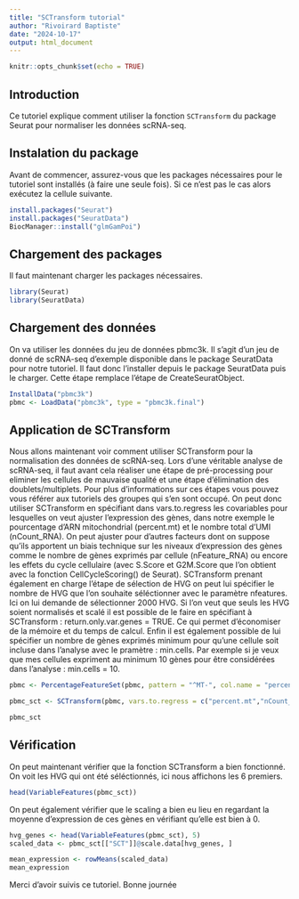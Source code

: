 ---
title: "SCTransform tutorial"
author: "Rivoirard Baptiste"
date: "2024-10-17"
output: html_document
---

```{r setup, include=FALSE}
knitr::opts_chunk$set(echo = TRUE)
```

## Introduction

Ce tutoriel explique comment utiliser la fonction `SCTransform` du package Seurat pour normaliser les données scRNA-seq.

## Instalation du package

Avant de commencer, assurez-vous que les packages nécessaires pour le tutoriel sont installés (à faire une seule fois). Si ce n'est pas le cas alors exécutez la cellule suivante.

```{r pressure, echo=FALSE}
install.packages("Seurat")
install.packages("SeuratData")
BiocManager::install("glmGamPoi")

```

## Chargement des packages

Il faut maintenant charger les packages nécessaires.

```{r}
library(Seurat)
library(SeuratData)

```

## Chargement des données

On va utiliser les données du jeu de données pbmc3k. Il s'agit d'un jeu de donné de scRNA-seq d'exemple disponible dans le package SeuratData pour notre tutoriel. Il faut donc l'installer depuis le package SeuratData puis le charger. Cette étape remplace l'étape de CreateSeuratObject. 

```{r} 
InstallData("pbmc3k")
pbmc <- LoadData("pbmc3k", type = "pbmc3k.final")

```

## Application de SCTransform

Nous allons maintenant voir comment utiliser SCTransform pour la normalisation des données de scRNA-seq. 
Lors d'une véritable analyse de scRNA-seq, il faut avant cela réaliser une étape de pré-processing pour eliminer les cellules de mauvaise qualité et une étape d'élimination des doublets/multiplets. Pour plus d'informations sur ces étapes vous pouvez vous référer aux tutoriels des groupes qui s'en sont occupé. 
On peut donc utiliser SCTransform en spécifiant dans vars.to.regress les covariables pour lesquelles on veut ajuster l'expression des gènes,   dans notre exemple le pourcentage d'ARN mitochondrial (percent.mt) et le nombre total d'UMI (nCount_RNA). On peut ajuster pour d'autres facteurs dont on suppose qu'ils apportent un biais technique sur les niveaux d'expression des gènes comme le nombre de gènes exprimés par cellule (nFeature_RNA) ou encore les effets du cycle cellulaire (avec S.Score et G2M.Score que l'on obtient avec la fonction CellCycleScoring() de Seurat).
SCTransform prenant également en charge l'étape de sélection de HVG on peut lui spécifier le nombre de HVG que l'on souhaite séléctionner avec le paramètre nfeatures. Ici on lui demande de sélectionner 2000 HVG. Si l'on veut que seuls les HVG soient normalisés et scalé il est possible de le faire en spécifiant à SCTransform : return.only.var.genes = TRUE. Ce qui permet d'économiser de la mémoire et du temps de calcul. Enfin il est également possible de lui spécifier un nombre de gènes exprimés minimum pour qu'une cellule soit incluse dans l'analyse avec le pramètre : min.cells. Par exemple si je veux que mes cellules expriment au minimum 10 gènes pour être considérées dans l'analyse : min.cells = 10.

```{r}

pbmc <- PercentageFeatureSet(pbmc, pattern = "^MT-", col.name = "percent.mt")

pbmc_sct <- SCTransform(pbmc, vars.to.regress = c("percent.mt","nCount_RNA"), nfeatures = 2000, verbose = FALSE)

pbmc_sct
```

## Vérification

On peut maintenant vérifier que la fonction SCTransform a bien fonctionné. On voit les HVG qui ont été séléctionnés, ici nous affichons les 6 premiers.

```{r}

head(VariableFeatures(pbmc_sct))

```

On peut également vérifier que le scaling a bien eu lieu en regardant la moyenne d'expression de ces gènes en vérifiant qu'elle est bien à 0.

```{r}

hvg_genes <- head(VariableFeatures(pbmc_sct), 5)
scaled_data <- pbmc_sct[["SCT"]]@scale.data[hvg_genes, ]

mean_expression <- rowMeans(scaled_data)
mean_expression


```

Merci d'avoir suivis ce tutoriel. Bonne journée
